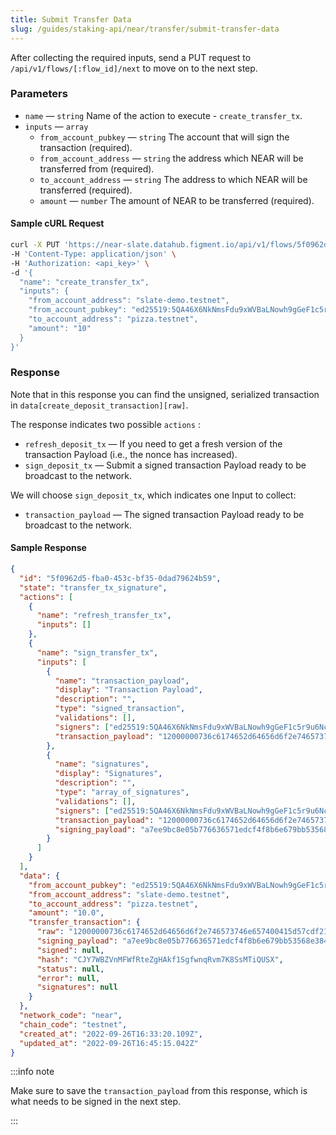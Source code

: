 ```yaml
---
title: Submit Transfer Data
slug: /guides/staking-api/near/transfer/submit-transfer-data
---
```


After collecting the required inputs, send a PUT request to `/api/v1/flows/[:flow_id]/next` to move on to the next step.

### Parameters

- `name` &mdash; `string` Name of the action to execute - `create_transfer_tx`.
- `inputs` &mdash; `array`
  - `from_account_pubkey` &mdash; `string` The account that will sign the transaction (required).
  - `from_account_address` &mdash; `string` the address which NEAR will be transferred from (required).
  - `to_account_address` &mdash; `string` The address to which NEAR will be transferred (required).
  - `amount` &mdash; `number` The amount of NEAR to be transferred (required).

#### Sample cURL Request

```bash {5-10}
curl -X PUT 'https://near-slate.datahub.figment.io/api/v1/flows/5f0962d5-fba0-453c-bf35-0dad79624b59/next' \
-H 'Content-Type: application/json' \
-H 'Authorization: <api_key>' \
-d '{
  "name": "create_transfer_tx",
  "inputs": {
    "from_account_address": "slate-demo.testnet",
    "from_account_pubkey": "ed25519:5QA46X6NkNmsFdu9xWVBaLNowh9gGeF1c5r9u6NcxaLY",
    "to_account_address": "pizza.testnet",
    "amount": "10"
  }
}'
```

### Response

Note that in this response you can find the unsigned, serialized transaction in `data[create_deposit_transaction][raw]`.

The response indicates two possible `actions` :

- `refresh_deposit_tx` &mdash; If you need to get a fresh version of the transaction Payload (i.e., the nonce has increased).
- `sign_deposit_tx` &mdash; Submit a signed transaction Payload ready to be broadcast to the network.

We will choose `sign_deposit_tx`, which indicates one Input to collect:

- `transaction_payload` &mdash; The signed transaction Payload ready to be broadcast to the network.

#### Sample Response

```json
{
  "id": "5f0962d5-fba0-453c-bf35-0dad79624b59",
  "state": "transfer_tx_signature",
  "actions": [
    {
      "name": "refresh_transfer_tx",
      "inputs": []
    },
    {
      "name": "sign_transfer_tx",
      "inputs": [
        {
          "name": "transaction_payload",
          "display": "Transaction Payload",
          "description": "",
          "type": "signed_transaction",
          "validations": [],
          "signers": ["ed25519:5QA46X6NkNmsFdu9xWVBaLNowh9gGeF1c5r9u6NcxaLY"],
          "transaction_payload": "12000000736c6174652d64656d6f2e746573746e657400415d57cdf21d28e35e0cfa864e895c18b4bc6a711642d38eb6762af81ec1cf3906cc1038fc5700000d00000070697a7a612e746573746e657490121aa419ea5a902edec74ac78626fd251b8466f4c637f3ded5f0898014448001000000030000004a480114169545080000000000"
        },
        {
          "name": "signatures",
          "display": "Signatures",
          "description": "",
          "type": "array_of_signatures",
          "validations": [],
          "signers": ["ed25519:5QA46X6NkNmsFdu9xWVBaLNowh9gGeF1c5r9u6NcxaLY"],
          "transaction_payload": "12000000736c6174652d64656d6f2e746573746e657400415d57cdf21d28e35e0cfa864e895c18b4bc6a711642d38eb6762af81ec1cf3906cc1038fc5700000d00000070697a7a612e746573746e657490121aa419ea5a902edec74ac78626fd251b8466f4c637f3ded5f0898014448001000000030000004a480114169545080000000000",
          "signing_payload": "a7ee9bc8e05b776636571edcf4f8b6e679bb53568e384f905f3e4f682eaebcfc"
        }
      ]
    }
  ],
  "data": {
    "from_account_pubkey": "ed25519:5QA46X6NkNmsFdu9xWVBaLNowh9gGeF1c5r9u6NcxaLY",
    "from_account_address": "slate-demo.testnet",
    "to_account_address": "pizza.testnet",
    "amount": "10.0",
    "transfer_transaction": {
      "raw": "12000000736c6174652d64656d6f2e746573746e657400415d57cdf21d28e35e0cfa864e895c18b4bc6a711642d38eb6762af81ec1cf3906cc1038fc5700000d00000070697a7a612e746573746e657490121aa419ea5a902edec74ac78626fd251b8466f4c637f3ded5f0898014448001000000030000004a480114169545080000000000",
      "signing_payload": "a7ee9bc8e05b776636571edcf4f8b6e679bb53568e384f905f3e4f682eaebcfc",
      "signed": null,
      "hash": "CJY7WBZVnMFWfRteZgHAkf1SgfwnqRvm7K8SsMTiQUSX",
      "status": null,
      "error": null,
      "signatures": null
    }
  },
  "network_code": "near",
  "chain_code": "testnet",
  "created_at": "2022-09-26T16:33:20.109Z",
  "updated_at": "2022-09-26T16:45:15.042Z"
}
```

:::info note

Make sure to save the `transaction_payload` from this response, which is what needs to be signed in the next step.

:::
